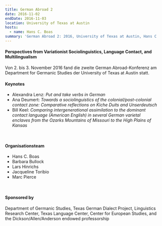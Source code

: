 ```yaml
---
title: German Abroad 2
date: 2016-11-02
endDate: 2016-11-03
location: University of Texas at Austin
hosts:
  - name: Hans C. Boas
summary: 'German Abroad 2: 2016, University of Texas at Austin, Hans C. Boas'
---
```

#### Perspectives from Variationist Sociolinguistics, Language Contact, and Multilingualism

Von 2. bis 3. November 2016 fand die zweite German Abroad-Konferenz am Department for Germanic Studies der University of Texas at Austin statt.

#### Keynotes

* Alexandra Lenz: *Put and take verbs in German*
* Ana Deumert: *Towards a sociolinguistics of the colonial/post-colonial contact zone: Comparative reflections on Kiche Duits and Unserdeutsch*
* Bill Keel: *Comparing intergenerational assimilation to the dominant contact language (American English) in several German varietal enclaves from the Ozarks Mountains of Missouri to the High Plains of Kansas*

 

#### Organisationsteam

* Hans C. Boas
* Barbara Bullock
* Lars Hinrichs
* Jacqueline Toribio
* Marc Pierce

 

#### Sponsored by

Department of Germanic Studies, Texas German Dialect Project, Linguistics Research Center, Texas Language Center, Center for European Studies, and the Dickson/Allen/Anderson endowed professorship
